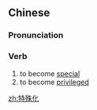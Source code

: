 ==Chinese==
{{zh-forms|type=21}}

===Pronunciation===
{{zh-pron
|m=tèshūhuà
|cat=v
}}

===Verb===
{{zh-verb}}

# to become [[special]]
# to become [[privileged]]

[[zh:特殊化]]